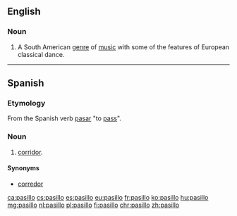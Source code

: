 ==English==
{{wikipedia}}
===Noun===
{{en-noun|-}}

# A South American [[genre]] of [[music]] with some of the features of European classical dance.

----

==Spanish==

===Etymology===
From the Spanish verb [[pasar]] "to [[pass]]".

===Noun===
{{es-noun|m}}

# [[corridor]].

====Synonyms====
* [[corredor]]

[[ca:pasillo]]
[[cs:pasillo]]
[[es:pasillo]]
[[eu:pasillo]]
[[fr:pasillo]]
[[ko:pasillo]]
[[hu:pasillo]]
[[mg:pasillo]]
[[nl:pasillo]]
[[pl:pasillo]]
[[fi:pasillo]]
[[chr:pasillo]]
[[zh:pasillo]]